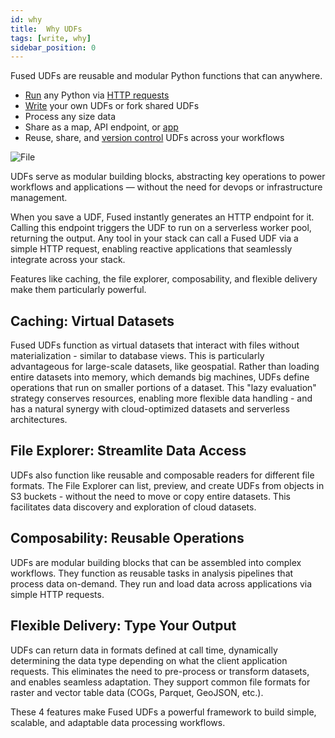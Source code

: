 ```yaml
---
id: why
title:  Why UDFs
tags: [write, why]
sidebar_position: 0
---
```


Fused UDFs are reusable and modular Python functions that can anywhere.

- [Run](/basics/core-concepts/run/) any Python via [HTTP requests](/basics/core-concepts/run/#http-requests)
- [Write](/basics/core-concepts/write/) your own UDFs or fork shared UDFs
- Process any size data
- Share as a map, API endpoint, or [app](/workbench/app-builder/)
- Reuse, share, and [version control](/basics/core-concepts/content-management/git/) UDFs across your workflows


<div style={{textAlign: 'center'}}>
<img src={ImageM} alt="File" style={{width: '80%'}} />
</div>


UDFs serve as modular building blocks, abstracting key operations to power workflows and applications — without the need for devops or infrastructure management. 

When you save a UDF, Fused instantly generates an HTTP endpoint for it. Calling this endpoint triggers the UDF to run on a serverless worker pool, returning the output. Any tool in your stack can call a Fused UDF via a simple HTTP request, enabling reactive applications that seamlessly integrate across your stack.


Features like caching, the file explorer, composability, and flexible delivery make them particularly powerful.

## Caching: Virtual Datasets

Fused UDFs function as virtual datasets that interact with files without materialization - similar to database views. This is particularly advantageous for large-scale datasets, like geospatial. Rather than loading entire datasets into memory, which demands big machines, UDFs define operations that run on smaller portions of a dataset. This "lazy evaluation" strategy conserves resources, enabling more flexible data handling - and has a natural synergy with cloud-optimized datasets and serverless architectures.

## File Explorer: Streamlite Data Access

UDFs also function like reusable and composable readers for different file formats. The File Explorer can list, preview, and create UDFs from objects in S3 buckets - without the need to move or copy entire datasets. This facilitates data discovery and exploration of cloud datasets. 
## Composability: Reusable Operations

UDFs are modular building blocks that can be assembled into complex workflows. They function as reusable tasks in analysis pipelines that process data on-demand. They run and load data across applications via simple HTTP requests. 

## Flexible Delivery: Type Your Output

UDFs can return data in formats defined at call time, dynamically determining the data type depending on what the client application requests. This eliminates the need to pre-process or transform datasets, and enables seamless adaptation. They support common file formats for raster and vector table data (COGs, Parquet, GeoJSON, etc.).


These 4 features make Fused UDFs a powerful framework to build simple, scalable, and adaptable data processing workflows.